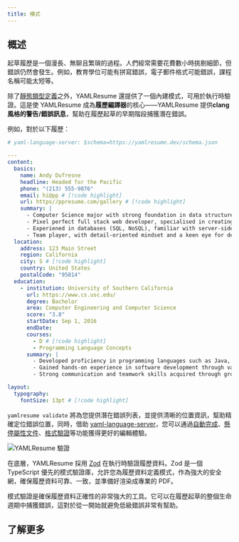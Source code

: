 ```yaml
---
title: 模式
---
```


## 概述

起草履歷是一個漫長、無聊且繁瑣的過程。人們經常需要花費數小時挑剔細節，但錯誤仍然會發生。例如，教育學位可能有拼寫錯誤，電子郵件格式可能錯誤，課程名稱可能太短等。

除了[靜態類型定義](/zh-tw/docs/compiler/types)之外，YAMLResume 還提供了一個內建模式，可用於執行時驗證。這是使 YAMLResume 成為**履歷編譯器**的核心——YAMLResume 提供**clang 風格的警告/錯誤訊息**，幫助在履歷起草的早期階段捕獲潛在錯誤。

例如，對於以下履歷：

```yml lineNumbers title="invalid-resume.yml"
# yaml-language-server: $schema=https://yamlresume.dev/schema.json

---
content:
  basics:
    name: Andy Dufresne
    headline: Headed for the Pacific
    phone: "(213) 555-9876"
    email: hi@pp # [!code highlight]
    url: https//ppresume.com/gallery # [!code highlight]
    summary: |
      - Computer Science major with strong foundation in data structures, algorithms, and software development
      - Pixel perfect full stack web developer, specialised in creating high-quality, visually appealing websites
      - Experiened in databases (SQL, NoSQL), familiar with server-side technologies (Node.js, Express, etc.)
      - Team player, with detail-oriented mindset and a keen eye for design and user experiences
  location:
    address: 123 Main Street
    region: California
    city: S # [!code highlight]
    country: United States
    postalCode: "95814"
  education:
    - institution: University of Southern California
      url: https://www.cs.usc.edu/
      degree: Bachelor
      area: Computer Engineering and Computer Science
      score: "3.8"
      startDate: Sep 1, 2016
      endDate:
      courses:
        - D # [!code highlight]
        - Programming Language Concepts
      summary: |
        - Developed proficiency in programming languages such as Java, C++, and Python
        - Gained hands-on experience in software development through various projects and assignments
        - Strong communication and teamwork skills acquired through group projects and presentations

layout:
  typography:
    fontSize: 13pt # [!code highlight]
```

`yamlresume validate` 將為您提供潛在錯誤列表，並提供清晰的位置資訊，幫助精確定位錯誤位置，同時，借助 [yaml-language-server](https://github.com/redhat-developer/yaml-language-server)，您可以通過[自動完成](/zh-tw/docs/compiler/schema/json#auto-completion)、[懸停屬性文件](/zh-tw/docs/compiler/schema/json#property-docs)、[格式驗證](/zh-tw/docs/compiler/schema/json#format-validation)等功能獲得更好的編輯體驗。

![YAMLResume 驗證](/static/images/docs/compiler/schema/yamlresume-validate.webp)

在底層，YAMLResume 採用 [Zod](https://zod.dev) 在執行時驗證履歷資料。Zod 是一個 TypeScript 優先的模式驗證庫，允許您為履歷資料定義模式，作為強大的安全網，確保履歷資料可靠、一致，並準備好渲染成專業的 PDF。

模式驗證是確保履歷資料正確性的非常強大的工具。它可以在履歷起草的整個生命週期中捕獲錯誤，這對於從一開始就避免低級錯誤非常有幫助。

## 了解更多

<Cards>
  <Card
    description="JSON 模式驗證"
    href="/docs/compiler/schema/json"
    title="JSON 模式"
  />
  <Card
    description="Zod 模式驗證"
    href="/docs/compiler/schema/zod"
    title="Zod 模式"
  />
  <Card
    description="YAMLResume CLI 驗證命令"
    href="/docs/cli#validate"
    title="驗證"
  />
</Cards>
